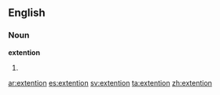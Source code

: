==English==

===Noun===
'''extention'''

# {{misspelling of|extension}}

[[ar:extention]]
[[es:extention]]
[[sv:extention]]
[[ta:extention]]
[[zh:extention]]